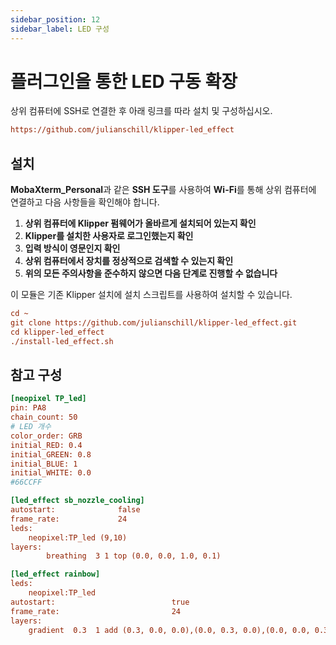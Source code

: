 ```yaml
---
sidebar_position: 12
sidebar_label: LED 구성
---
```



# 플러그인을 통한 LED 구동 확장

상위 컴퓨터에 SSH로 연결한 후 아래 링크를 따라 설치 및 구성하십시오.

```cfg
https://github.com/julianschill/klipper-led_effect
```

## 설치

**MobaXterm_Personal**과 같은 **SSH 도구**를 사용하여 **Wi-Fi**를 통해 상위 컴퓨터에 연결하고 다음 사항들을 확인해야 합니다.

1. **상위 컴퓨터에 Klipper 펌웨어가 올바르게 설치되어 있는지 확인**
2. **Klipper를 설치한 사용자로 로그인했는지 확인**
3. **입력 방식이 영문인지 확인**
4. **상위 컴퓨터에서 장치를 정상적으로 검색할 수 있는지 확인**
5. **위의 모든 주의사항을 준수하지 않으면 다음 단계로 진행할 수 없습니다**

이 모듈은 기존 Klipper 설치에 설치 스크립트를 사용하여 설치할 수 있습니다.

```cfg
cd ~
git clone https://github.com/julianschill/klipper-led_effect.git
cd klipper-led_effect
./install-led_effect.sh
```

## 참고 구성

```cfg
[neopixel TP_led]
pin: PA8
chain_count: 50
# LED 개수
color_order: GRB
initial_RED: 0.4    
initial_GREEN: 0.8
initial_BLUE: 1
initial_WHITE: 0.0
#66CCFF 

[led_effect sb_nozzle_cooling]
autostart:              false
frame_rate:             24
leds:
    neopixel:TP_led (9,10)
layers:
        breathing  3 1 top (0.0, 0.0, 1.0, 0.1)

[led_effect rainbow]
leds:
    neopixel:TP_led
autostart:                          true
frame_rate:                         24
layers:
    gradient  0.3  1 add (0.3, 0.0, 0.0),(0.0, 0.3, 0.0),(0.0, 0.0, 0.3)

```
